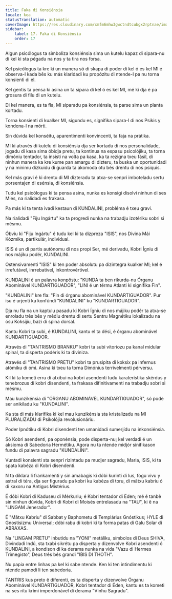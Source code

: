 ```yaml
---
title: Faka di Konsiénsia
locale: kea
statusTranslation: automatic
coverImage: https://res.cloudinary.com/xmfm6mhw3gwctndtcubgx2rptnae/image/upload/v1741354419/small_cover_la_gran_rebelion_28716e29d2.webp
sidebar:
    label: 17. Faka di Konsiénsia
    order: 17
---
```

Algun psicólogus ta simboliza konsiénsia sima un kutelu kapaz di sipara-nu di kel ki sta pégadu na nos y ta tira nos forsa.

Kel psicólogus ta kre ki un manera só di skapa di poder di kel ó es kel MI é observa-l kada bês ku más klaridadi ku propózitu di ntende-l pa nu torna konsienti di el.

Kel gentis ta pensa ki asina un ta sipara di kel ó es kel MI, mé ki dja é pa grosura di filu di un kutelu.

Di kel manera, es ta fla, MI siparadu pa konsiénsia, ta parse sima un planta kortadu.

Torna konsienti di kualker MI, sigundu es, signifika sipara-l di nos Psikis y kondena-l na mórti.

Sin dúvida kel konséitu, aparentimenti konvincenti, ta faja na prátika.

MI ki através di kutelu di konsiénsia dja ser kortadu di nos personalidade, jogadu di kasa sima óbidja pretu, ta kontinua na espasu psicolójiku, ta torna dimóniu tentador, ta insisti na volta pa kasa, ka ta rezigna txeu fásil, di ninhun manera ka kre kume pan amargu di dizteru, ta buska un oportunidadi y na mínimu dizkuidu di guarda ta akomoda otu bês drentu di nos psiquis.

Kel más gravi é ki drentu di MI dizteradu ta atxa-se senpri imboteladu sertu porsentajen di esénsia, di konsiénsia.

Tudu kel psicólogus ki ta pensa asina, nunka es konsigi disolvi ninhun di ses Mies, na rialidadi es frakasa.

Pa más ki ta tenta ivadi kestaun di KUNDALINI, probléma é txeu gravi.

Na rialidadi "Fiju Ingártu" ka ta progredi nunka na trabadju izotériku sobri si mésmu.

Óbviu ki "Fiju Ingártu" é tudu kel ki ta dizpreza "ISIS", nos Divina Mái Kózmika, partikulár, individual.

ISIS é un di partis autónomu di nos propi Ser, mé derivadu, Kobri Ígniu di nos májiku podér, KUNDALINI.

Ostensivamenti "ISIS" ki ten poder absolutu pa dizintegra kualker MI; kel é irrefutável, inrrebativel, inkontrovértivel.

KUNDALINI é un palavra konpôstu: "KUNDA ta ben rikurda-nu Órganu Abominável KUNDARTIGUADOR", "LINI é un térmu Atlanti ki signifika Fin".

"KUNDALINI" kre fla: "Fin di órganu abominável KUNDARTIGUADOR". Pur isu é urjenti ka konfúndi "KUNDALINI" ku "KUNDARTIGUADOR".

Dja nu fla na un kaptulu pasadu ki Kobri Ígniu di nos májiku podér ta atxa-se enroladu três bês y mêdiu drentu di sertu Sentru Magnétiku lokalizadu na ósu Koksíjiu, bazi di spina dorsal.

Kantu Kobri ta subi, é KUNDALINI, kantu el ta dési, é órganu abominável KUNDARTIGUADOR.

Através di "TANTRISMO BRANKU" kobri ta subi vitoriozu pa kanal midular spinal, ta disperta podéris ki ta diviniza.

Através di "TANTRISMO PRETU" kobri ta prusipita di koksix pa infernus atómiku di ómi. Asina ki txeu ta torna Dimónius terrivelmenti pérversu.

Kil ki ta kometi erru di atxibui na kobri asendenti tudu karaterístika skérdus y tenebrozus di kobri disendenti, ta frakasa difinitivamenti na trabadju sobri si mésmu.

Mau kunzikénsia di "ÓRGANU ABOMINÁVEL KUNDARTIGUADOR", só pode ser anikiladu ku "KUNDALINI".

Ka sta di más klarifika ki kel mau kunzikénsia sta kristalizadu na MI PLURALIZADU di Psikolójia revolusionáriu.

Poder Ipnótiku di Kobri disendenti ten umanidadi sumerjídu na inkonsiénsia.

Só Kobri asendenti, pa oponénsia, pode disperta-nu; kel verdadi é un aksioma di Sabedoria Hermétiku. Agora nu ta ntende midjór sinifikason fundu di palavra sagradu "KUNDALINI".

Vuntadi konsienti sta senpri rizintadu pa mudjer sagradu, Maria, ISIS, ki ta spata kabéza di Kobri disendenti.

N ta diklara li frankamenti y sin amabagis ki dóbi kurinti di lus, fogu vivu y astral di téra, dja ser figuradu pa kobri ku kabéza di toru, di mâtxu kabriu ó di kaxoru na Antigus Mistérius.

É dóbi Kobri di Kaduseu di Mérkuriu; é Kobri tentador di Eden; mé é tanbê sin ninhun dúvida, Kobri di Kobri di Moisés entrelasadu na "TAU", ki ê na "LINGAM Jenerador".

É "Mâtxu Kabriu" di Sabbat y Baphometu di Templárius Gnóstikus; HYLE di Gnostisizmu Universal; dóbi rabu di kobri ki ta forma patas di Galu Solar di ABRAXAS.

Na "LINGAM PRETU" inbutidu na "YONI" metáliku, símbolos di Deus SHIVA, Divindadi Indú, sta txabi sikrétu pa disperta y dizenvolve Kobri asendenti ó KUNDALINI, a kondison di ka derama nunka na vida "Vazu di Hermes Trimegisto", Deus três bês grandi "IBIS DI THOTH".

Nu papia entre linhas pa kel ki sabe ntende. Ken ki ten intindimentu ki ntende pamodi li ten sabedoria.

TANTRIS kus preto ê diferenti, es ta disperta y dizenvolve Órganu Abominável KUNDARTIGUADOR, Kobri tentador di Éden, kantu es ta kometi na ses ritu krími imperdonável di derama "Vinhu Sagradu".

